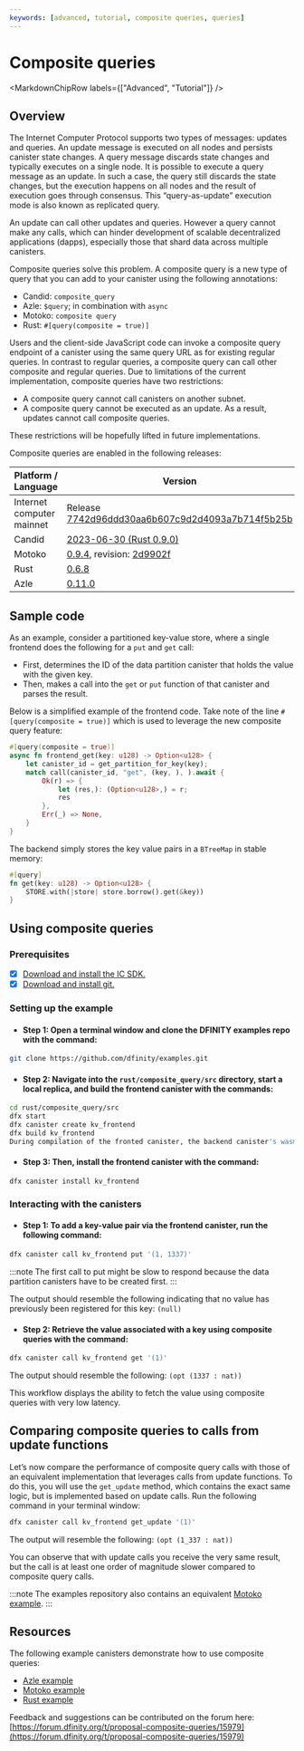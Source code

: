 ```yaml
---
keywords: [advanced, tutorial, composite queries, queries]
---
```




# Composite queries

<MarkdownChipRow labels={["Advanced", "Tutorial"]} />

## Overview
The Internet Computer Protocol supports two types of messages: updates and queries. An update message is executed on all nodes and persists canister state changes. A query message discards state changes and typically executes on a single node. It is possible to execute a query message as an update. In such a case, the query still discards the state changes, but the execution happens on all nodes and the result of execution goes through consensus. This “query-as-update” execution mode is also known as replicated query.

An update can call other updates and queries. However a query cannot make any calls, which can hinder development of scalable decentralized applications (dapps), especially those that shard data across multiple canisters.

Composite queries solve this problem. A composite query is a new type of query that you can add to your canister using the following annotations:

 * Candid: `composite_query`
 * Azle: `$query`; in combination with `async`
 * Motoko: `composite query`
 * Rust: `#[query(composite = true)]`

Users and the client-side JavaScript code can invoke a composite query endpoint of a canister using the same query URL as for existing regular queries. In contrast to regular queries, a composite query can call other composite and regular queries. Due to limitations of the current implementation, composite queries have two restrictions:

 * A composite query cannot call canisters on another subnet.
 * A composite query cannot be executed as an update. As a result, updates cannot call composite queries.

These restrictions will be hopefully lifted in future implementations.

Composite queries are enabled in the following releases:

| Platform / Language        | Version |
| -------------------------- | ------- |
| Internet computer mainnet  | Release [7742d96ddd30aa6b607c9d2d4093a7b714f5b25b](https://nns.ic0.app/proposal/?u=qoctq-giaaa-aaaaa-aaaea-cai&proposal=123311)     |
| Candid                     | [2023-06-30 (Rust 0.9.0)](https://github.com/dfinity/candid/blob/master/Changelog.md#2023-06-30-rust-090)     |
| Motoko                     | [0.9.4](https://github.com/dfinity/motoko/releases/tag/0.9.4), revision: [2d9902f](https://github.com/dfinity/motoko/commit/2d9902fb75bb04e377c28913c311aa2be373e159)    |
| Rust                       | [0.6.8](https://github.com/dfinity/cdk-rs/blob/219ae179b9c5ef0ebfff20b926a90f6624ebe704/src/ic-cdk/CHANGELOG.md#068---2022-11-28)    |
| Azle                       | [0.11.0](https://github.com/demergent-labs/azle/releases/tag/0.11.0)    |


## Sample code
As an example, consider a partitioned key-value store, where a single frontend does the following for a `put` and `get` call:

- First, determines the ID of the data partition canister that holds the value with the given key.
- Then, makes a call into the `get` or `put` function of that canister and parses the result.

Below is a simplified example of the frontend code. Take note of the line `#[query(composite = true)]` which is used to leverage the new composite query feature:

```rust
#[query(composite = true)]
async fn frontend_get(key: u128) -> Option<u128> {
	let canister_id = get_partition_for_key(key);
	match call(canister_id, "get", (key, ), ).await {
    	Ok(r) => {
        	let (res,): (Option<u128>,) = r;
        	res
    	},
    	Err(_) => None,
	}
}
```

The backend simply stores the key value pairs in a `BTreeMap` in stable memory:

```rust
#[query]
fn get(key: u128) -> Option<u128> {
	STORE.with(|store| store.borrow().get(&key))
}
```

## Using composite queries
### Prerequisites
 - [x] [Download and install the IC SDK.](/docs/current/developer-docs/getting-started/install/)
 - [x] [Download and install git.](https://git-scm.com/downloads)

### Setting up the example
- #### Step 1: Open a terminal window and clone the DFINITY examples repo with the command:

```bash
git clone https://github.com/dfinity/examples.git
```

- #### Step 2: Navigate into the `rust/composite_query/src` directory, start a local replica, and build the frontend canister with the commands:

```bash
cd rust/composite_query/src
dfx start
dfx canister create kv_frontend
dfx build kv_frontend
During compilation of the fronted canister, the backend canister's wasm code will be compiled and inlined in the frontend canister's wasm code.
```

- #### Step 3: Then, install the frontend canister with the command:

```
dfx canister install kv_frontend
```

### Interacting with the canisters
- #### Step 1: To add a key-value pair via the frontend canister, run the following command:

```bash
dfx canister call kv_frontend put '(1, 1337)'
```

:::note
The first call to put might be slow to respond because the data partition canisters have to be created first.
:::

The output should resemble the following indicating that no value has previously been registered for this key:
```(null)```

- #### Step 2: Retrieve the value associated with a key using composite queries with the command:

```bash
dfx canister call kv_frontend get '(1)'
```

The output should resemble the following:
```(opt (1337 : nat))```

This workflow displays the ability to fetch the value using composite queries with very low latency.

## Comparing composite queries to calls from update functions
Let’s now compare the performance of composite query calls with those of an equivalent implementation that leverages calls from update functions. To do this, you will use the `get_update` method, which contains the exact same logic, but is implemented based on update calls. Run the following command in your terminal window:

```bash
dfx canister call kv_frontend get_update '(1)'
```

The output will resemble the following:
```(opt (1_337 : nat))```

You can observe that with update calls you receive the very same result, but the call is at least one order of magnitude slower compared to composite query calls.

:::note
The examples repository also contains an equivalent [Motoko example](https://github.com/dfinity/examples/tree/master/motoko/composite_query).
:::

## Resources
The following example canisters demonstrate how to use composite queries:

 * [Azle example](https://github.com/demergent-labs/azle/tree/main/examples/composite_queries)
 * [Motoko example](https://github.com/dfinity/examples/tree/master/motoko/composite_query)
 * [Rust example](https://github.com/dfinity/examples/tree/master/rust/composite_query)

Feedback and suggestions can be contributed on the forum here: [https://forum.dfinity.org/t/proposal-composite-queries/15979](https://forum.dfinity.org/t/proposal-composite-queries/15979)
